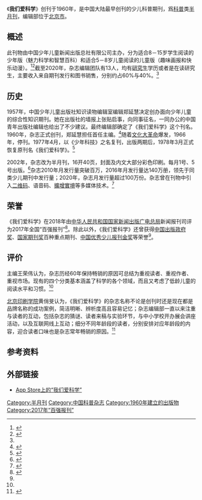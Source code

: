 {{noteTA
|G1=IT
}}
{{Infobox magazine
| title = 我们爱科学 
| image_file =我们爱科学.2021.03.魅力科学.jpg 
| image_size = 
| image_caption =2021年3月魅力科学封面
| editor = 王荣伟
| editor_title =  主编
| staff_writer =  13
| founder =  
| frequency = 半月刊
| circulation = 
| category = 科普
| company = [[中国共产主义青年团|中国共产主义青年团]]中央委员会（主管单位）
| 出版者= [[中国少年儿童新闻出版总社|中国少年儿童新闻出版总社]]有限公司（主办单位）
| firstdate = 1960年
| 创刊地区= [[中国大陆|中国大陆]]
| 总部所在地   =北京市
| language = [[汉语|汉语]]
| website = [http://www.ccppg.com.cn/baokan/womenaikexue/ 《我们爱科学》的官方网站]
| issn = 0510-7148
| CN   = CN11-1067/C
}}
《'''我们爱科学'''》创刊于1960年，是中国大陆最早创刊的少儿科普期刊，爲[[科普|科普]]类[[杂志#出版|半月刊]]，编辑部位于[[北京市|北京市]]。

== 概述 ==
此刊物由中国少年儿童新闻出版总社有限公司主办，分为适合8－15岁学生阅读的少年版（魅力科学和智慧百科）和适合5－8岁儿童阅读的儿童版（趣味画报和快乐动漫）。<ref name="维普1">{{Cite web |title=我们爱科学 - 维普中文期刊 |url=http://www.cqvip.com/qikan/Detail.aspx?gch=80154X |accessdate=2021-02-02 |publisher=[[维普|维普]] |archive-date=2021-04-12 |archive-url=https://web.archive.org/web/20210412102616/http://www.cqvip.com/qikan/Detail.aspx?gch=80154X }}</ref><ref name="自我介绍">{{Cite web|title=我们爱科学的自我介绍|url=http://www.ccppg.com.cn/baokan/womenaikexue/qita/2018-09-17/182334.html|accessdate=2021-02-02|author=|date=|format=|publisher=中国少年儿童新闻出版总社|language=|archive-date=2021-05-17|archive-url=https://web.archive.org/web/20210517201723/http://www.ccppg.com.cn/baokan/womenaikexue/qita/2018-09-17/182334.html}}</ref>截至2020年，杂志编辑团队有13人，均有[[研究生|研究生]]学历或者是在读研究生，主要收入来自期刊发行和图书销售，分别约占60%与40%。<ref name="hist2020" />

== 历史 ==
1957年，中国少年儿童出版社知识读物编辑室编辑郑延慧决定创办面向少年儿童的综合性知识期刊。她在出版社的墙报上张贴启事，向同事征名，一同办公的中国青年出版社编辑也给出了不少建议。最终编辑部确定了《我们爱科学》这个刊名。1960年，杂志正式创刊，郑延慧担任首任主编。<ref name="hist2020">{{Cite web|title=“老”期刊如何活跃于“新”市场|url=http://media.people.com.cn/n1/2020/0730/c14677-31804004.html|author=刘蓓蓓|accessdate=2021-04-11|date=2020-07-30|agency=[[中国新闻出版广电报|中国新闻出版广电报]]|archive-date=2021-04-12|archive-url=https://web.archive.org/web/20210412102738/http://media.people.com.cn/n1/2020/0730/c14677-31804004.html|dead-url=no}}</ref>随着[[文化大革命|文化大革命]]爆发，1966年，停刊。1977年4月，以《少年科技》之名复刊，出版两期后，1978年3月正式恢复原刊名《我们爱科学》。<ref>{{Cite book|title=新中国期刊 1956-1966|last=童忠全|publisher=上海远东出版社|year=2017|location=上海|pages=90-91|isbn=978-7-5476-1291-0}}</ref>

2002年，杂志改为半月刊，16开40页，封面及内文大部分彩色印刷。每月1号、5号出版。<ref>{{Cite web|title=《我们爱科学》杂志介绍|url=http://baby.sina.com.cn/news/2003-10-21/10048.shtml|accessdate=2021-03-20|date=2003-10-21|work=baby.sina.com.cn|publisher=[[新浪|新浪]]亲子|archive-date=2006-01-11|archive-url=https://web.archive.org/web/20060111013235/http://baby.sina.com.cn/news/2003-10-21/10048.shtml|dead-url=no}}</ref>杂志2010年月发行量突破百万，2016年月发行量达140万册，领先于同类少儿期刊中发行量；2020年，杂志月发行量超过100万份。杂志曾在刊物中引入[[二维码|二维码]]、语音码、[[擴增實境|擴增實境]]等多媒体技术。<ref>{{Cite web|title=56岁《我们爱科学》要做图画书|url=http://www.sohu.com/a/109250055_161623|accessdate=2021-03-20|date=2016-08-05|work=www.sohu.com|language=zh-cn|archive-date=2021-04-12|archive-url=https://web.archive.org/web/20210412102847/https://www.sohu.com/a/109250055_161623}}</ref>

== 荣誉 ==
《我们爱科学》在2018年由[[中华人民共和国国家新闻出版广电总局|中华人民共和国国家新闻出版广电总局]]新闻报刊司评为2017年全国“百强报刊”<ref>{{Cite web|title=2017年全国“百强报刊”推荐名单开始公示|url=http://www.ce.cn/culture/gd/201801/16/t20180116_27756145.shtml|accessdate=2021-02-10|author=赵新乐（中国新闻出版广电报）|date=2018-01-16|format=|work=www.ce.cn|publisher=[[中国经济网|中国经济网]]|language=|archive-date=2020-11-05|archive-url=https://web.archive.org/web/20201105014543/http://www.ce.cn/culture/gd/201801/16/t20180116_27756145.shtml|dead-url=no}}</ref>。除此以外，《我们爱科学》还曾获得[[中国出版政府奖|中国出版政府奖]]、[[国家期刊奖|国家期刊奖]]百种重点期刊、[[中国优秀少儿报刊金奖|中国优秀少儿报刊金奖]]等荣誉<ref name="自我介绍" />。

== 评价 ==
主编王荣伟认为，杂志历经60年保持畅销的原因可总结为重视读者、重视作者、重视市场。现有的四个分类基本涵盖了科学的各个领域，而且又考虑了低龄儿童的阅读水平和习惯。<ref name="hist2020" />

[[北京印刷学院|北京印刷学院]]黄俏旻认为，《我们爱科学》的杂志名称不论是创刊时还是现在都是品牌名称的成功案例，简洁明晰、辨析度高且容易记忆；杂志编辑部一直以来注重与读者的互动，包括杂志的猜谜、读者来稿与实验环节，与中小学校开办展会讲座活动，以及互联网线上互动；细分不同年龄段的读者，分别安排对应年龄段的内容，迎合读者口味也是杂志常年畅销的原因。<ref>{{Cite journal|title=《我们爱科学》杂志品牌策略研究|author=黄俏旻|journal=[[新闻研究导刊|新闻研究导刊]]|issue=18|year=2018|volume=9|page=217-219|url=https://kns.cnki.net/kcms/detail/detail.aspx?dbcode=CJFD&dbname=CJFDLAST2018&filename=XWDK201818147|access-date=2021-04-11|archive-date=2021-04-12|archive-url=https://web.archive.org/web/20210412103010/https://kns.cnki.net/kcms/detail/detail.aspx?dbcode=CJFD&dbname=CJFDLAST2018&filename=XWDK201818147|dead-url=no}}</ref>

== 参考资料 ==
{{reflist|2}}

== 外部链接 ==

* [https://apps.apple.com/cn/app/%E6%88%91%E4%BB%AC%E7%88%B1%E7%A7%91%E5%AD%A6/id1211618973 App Store上的“我们爱科‪学”]
{{全国百强报刊|2017}}

[[Category:半月刊|Category:半月刊]]
[[Category:中国科普杂志|Category:中国科普杂志]]
[[Category:1960年建立的出版物|Category:1960年建立的出版物]]
[[Category:2017年“百强报刊”|Category:2017年“百强报刊”]]